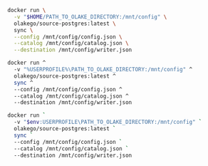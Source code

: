 
<Tabs groupId="docker">

<TabItem value="macos-linux" label="macOS / Linux" default>

```bash
docker run \
  -v "$HOME/PATH_TO_OLAKE_DIRECTORY:/mnt/config" \
  olakego/source-postgres:latest \
  sync \
  --config /mnt/config/config.json \
  --catalog /mnt/config/catalog.json \
  --destination /mnt/config/writer.json
```
</TabItem>

<TabItem value="cmd" label="CMD">

```bash
docker run ^
  -v "%USERPROFILE%\PATH_TO_OLAKE_DIRECTORY:/mnt/config" ^
  olakego/source-postgres:latest ^
  sync ^
  --config /mnt/config/config.json ^
  --catalog /mnt/config/catalog.json ^
  --destination /mnt/config/writer.json
```
</TabItem>

<TabItem value="powershell" label="Powershell">

```bash
docker run `
  -v "$env:USERPROFILE\PATH_TO_OLAKE_DIRECTORY:/mnt/config" `
  olakego/source-postgres:latest `
  sync `
  --config /mnt/config/config.json `
  --catalog /mnt/config/catalog.json `
  --destination /mnt/config/writer.json
```

</TabItem>
</Tabs>